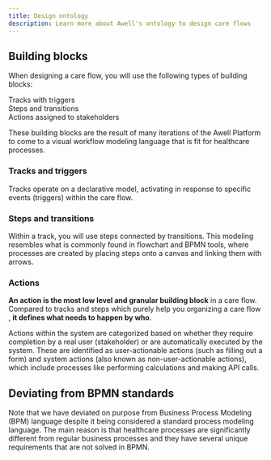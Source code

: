 ```yaml
---
title: Design ontology
description: Learn more about Awell's ontology to design care flows
---
```


## Building blocks

When designing a care flow, you will use the following types of building blocks:

<div className="grid gap-6 mx-auto grid-cols-3">
  <div className="grid items-center grid-flow-col p-4 bg-slate-100 rounded-2xl dark:bg-slate-400">
    <div className="flex justify-center">
      <div className="text-lg font-bold text-slate-800 text-center my-6 dark:text-slate-100">
        Tracks with triggers
      </div>
    </div>
  </div>
  <div className="grid items-center grid-flow-col p-4 bg-slate-100 rounded-2xl dark:bg-slate-400">
    <div className="flex justify-center">
      <div className="text-lg font-bold text-slate-800 text-center my-6 dark:text-slate-100">
        Steps and transitions
      </div>
    </div>
  </div>
  <div className="grid items-center grid-flow-col p-4 bg-slate-100 rounded-2xl dark:bg-slate-400">
    <div className="flex justify-center">
      <div className="text-lg font-bold text-slate-800 text-center my-6 dark:text-slate-100">
        Actions assigned to stakeholders
      </div>
    </div>
  </div>
</div>

These building blocks are the result of many iterations of the Awell Platform to come to a visual workflow modeling language that is fit for healthcare processes.

### Tracks and triggers

Tracks operate on a declarative model, activating in response to specific events (triggers) within the care flow.

### Steps and transitions

Within a track, you will use steps connected by transitions. This modeling resembles what is commonly found in flowchart and BPMN tools, where processes are created by placing steps onto a canvas and linking them with arrows.

### Actions

**An action is the most low level and granular building block** in a care flow. Compared to tracks and steps which purely help you organizing a care flow , **it defines what needs to happen by who**.

Actions within the system are categorized based on whether they require completion by a real user (stakeholder) or are automatically executed by the system. These are identified as user-actionable actions (such as filling out a form) and system actions (also known as non-user-actionable actions), which include processes like performing calculations and making API calls.

## Deviating from BPMN standards

Note that we have deviated on purpose from Business Process Modeling (BPM) language despite it being considered a standard process modeling language. The main reason is that healthcare processes are significantly different from regular business processes and they have several unique requirements that are not solved in BPMN.
